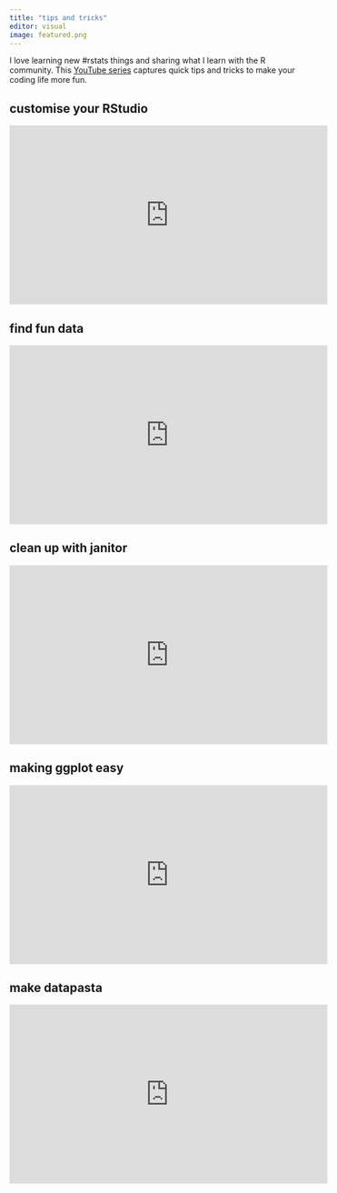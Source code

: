 ```yaml
---
title: "tips and tricks"
editor: visual
image: featured.png
---
```


I love learning new #rstats things and sharing what I learn with the R community. This [YouTube series](https://www.youtube.com/playlist?list=PLo7u2ckYa5eYyz805B2MzfpeYU9d9Mft5) captures quick tips and tricks to make your coding life more fun.


## customise your RStudio

<iframe width="560" height="315" src="https://www.youtube.com/embed/kGQAn384jeY?si=LhV8zD7FCbGpEYRn" title="YouTube video player" frameborder="0" allow="accelerometer; autoplay; clipboard-write; encrypted-media; gyroscope; picture-in-picture; web-share" referrerpolicy="strict-origin-when-cross-origin" allowfullscreen>

</iframe>

## find fun data

<iframe width="560" height="315" src="https://www.youtube.com/embed/OLq0fpsglJU?si=KWCnCVe5tFcmA3bP" title="YouTube video player" frameborder="0" allow="accelerometer; autoplay; clipboard-write; encrypted-media; gyroscope; picture-in-picture; web-share" referrerpolicy="strict-origin-when-cross-origin" allowfullscreen>

</iframe>

## clean up with janitor

<iframe width="560" height="315" src="https://www.youtube.com/embed/VvXElkQ_Y8w?si=iDcZtzm6n1GG-0aU" title="YouTube video player" frameborder="0" allow="accelerometer; autoplay; clipboard-write; encrypted-media; gyroscope; picture-in-picture; web-share" referrerpolicy="strict-origin-when-cross-origin" allowfullscreen>

</iframe>

## making ggplot easy

<iframe width="560" height="315" src="https://www.youtube.com/embed/PX8m69owHAs?si=mI6nXtLvu7QZU5z2" title="YouTube video player" frameborder="0" allow="accelerometer; autoplay; clipboard-write; encrypted-media; gyroscope; picture-in-picture; web-share" referrerpolicy="strict-origin-when-cross-origin" allowfullscreen>

</iframe>

## make datapasta

<iframe width="560" height="315" src="https://www.youtube.com/embed/utQmq0M2jQ8?si=nIEoaJHB9-aAuv5k" title="YouTube video player" frameborder="0" allow="accelerometer; autoplay; clipboard-write; encrypted-media; gyroscope; picture-in-picture; web-share" referrerpolicy="strict-origin-when-cross-origin" allowfullscreen>

</iframe>
